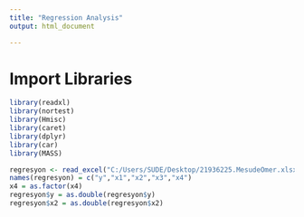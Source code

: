 ---
title: "Regression Analysis"
output: html_document

---

# Import Libraries

```{r}
library(readxl)
library(nortest)
library(Hmisc)
library(caret)
library(dplyr)
library(car)
library(MASS)
```

```{r}
regresyon <- read_excel("C:/Users/SUDE/Desktop/21936225.MesudeOmer.xlsx")
names(regresyon) = c("y","x1","x2","x3","x4")
x4 = as.factor(x4)
regresyon$y = as.double(regresyon$y)
regresyon$x2 = as.double(regresyon$x2)
```

